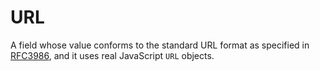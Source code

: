 # URL

A field whose value conforms to the standard URL format as specified in
[RFC3986](https://www.ietf.org/rfc/rfc3986.txt), and it uses real JavaScript `URL` objects.
